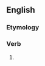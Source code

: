 ==English==

===Etymology===
{{suffix|en|interrupt|est}}

===Verb===
{{head|en|verb form}}

# {{en-archaic second-person singular of|interrupt|lang=en}}